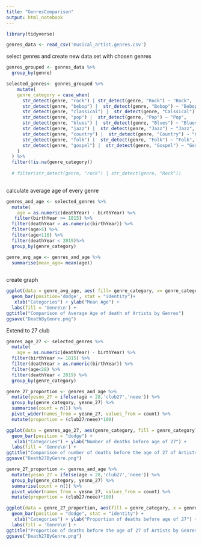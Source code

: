 ```yaml
---
title: "GenresComparison"
output: html_notebook
---
```



```r
library(tidyverse)
```

```r
genres_data <- read_csv('musical_artist.genres.csv')
```
select genres and create new data set with chosen genres
```r
genres_grouped <- genres_data %>%
  group_by(genre)

selected_genres<- genres_grouped %>%
    mutate(
    genre_category = case_when(
      str_detect(genre, "rock") | str_detect(genre, "Rock") ~ "Rock",
      str_detect(genre, "bebop") |  str_detect(genre, "Bebop") ~ "Bebop",
      str_detect(genre, "classical") |  str_detect(genre, "Calssical") ~ "Classical",
      str_detect(genre, "pop") |  str_detect(genre, "Pop") ~ "Pop",
      str_detect(genre, "blues") |  str_detect(genre, "Blues") ~ "Blues",
      str_detect(genre, "jazz") |  str_detect(genre, "Jazz") ~ "Jazz",
      str_detect(genre, "country") |  str_detect(genre, "Country") ~ "Country",
      str_detect(genre, "folk") |  str_detect(genre, "Folk") ~ "Folk",
      str_detect(genre, "gospel") |  str_detect(genre, "Gospel") ~ "Gospel"
    )
  ) %>%
  filter(!is.na(genre_category))
  
  # filter(str_detect(genre, "rock") | str_detect(genre, "Rock"))
  
```

calculate average age of every genre
```r
genres_and_age <- selected_genres %>%
  mutate(
    age = as.numeric(deathYear) - birthYear) %>%
   filter(birthYear >= 1815) %>% 
  filter(deathYear > as.numeric(birthYear)) %>%
  filter(age>5) %>%
  filter(age<110) %>%
  filter(deathYear < 2019)%>%
  group_by(genre_category) 

genre_avg_age <- genres_and_age %>%
  summarise(mean_age= mean(age))
   
```


create graph

```r
ggplot(data = genre_avg_age, aes( fill= genre_category, x= genre_category, y = mean_age) )+
  geom_bar(position='dodge', stat = "identity")+
   xlab("Categories") + ylab("Mean Age") +
  labs(fill = 'Genre\n') +
ggtitle("Comparison of Average Age of death of Artists by Genres")
ggsave("DeathByGenre.png")


```

Extend to 27 club 

```r
genres_age_27 <- selected_genres %>%
  mutate(
    age = as.numeric(deathYear) - birthYear) %>%
  filter(birthYear >= 1815) %>% 
  filter(deathYear > as.numeric(birthYear)) %>%
  filter(age<28) %>%
  filter(deathYear < 2019) %>%
  group_by(genre_category) 

genre_27_proportion <- genres_and_age %>%
  mutate(yesno_27 = ifelse(age < 28,'club27','neee')) %>%
  group_by(genre_category, yesno_27) %>%
  summarise(count = n()) %>%
  pivot_wider(names_from = yesno_27, values_from = count) %>%
  mutate(proportion = (club27/neee)*100) 
```

```r
ggplot(data = genres_age_27, aes(genre_category, fill = genre_category)) +
  geom_bar(position = "dodge") +
   xlab("Categories") + ylab("Number of deaths before age of 27") +
  labs(fill = 'Genre\n') +
ggtitle("Comparison of number of deaths before the age of 27 of Artists by Genres")
ggsave("Death27ByGenre.png")


```


```r
genre_27_proportion <- genres_and_age %>%
  mutate(yesno_27 = ifelse(age < 28,'club27','neee')) %>%
  group_by(genre_category, yesno_27) %>%
  summarise(count = n()) %>%
  pivot_wider(names_from = yesno_27, values_from = count) %>%
  mutate(proportion = (club27/neee)*100) 

```


```r
ggplot(data = genre_27_proportion, aes(fill = genre_category, x = genre_category, y = proportion)) +
  geom_bar(position = "dodge", stat = "identity") +
   xlab("Categories") + ylab("Proportion of deaths before age of 27") +
  labs(fill = 'Genre\n') +
ggtitle("Proportion of deaths before the age of 27 of Artists by Genres") +
ggsave("Death27ByGenre.png")

```







